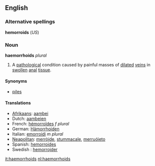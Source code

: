 ==English==
===Alternative spellings===
'''hemorroids''' (''US'')
{{wikipedia}}
===Noun===
'''haemorrhoids''' ''plural''
#A [[pathological]] condition caused by painful masses of [[dilate]]d [[vein]]s in [[swollen]] [[anal]] [[tissue]].

====Synonyms====
*[[piles]]

====Translations====
*[[Afrikaans]]: [[aambei]]
*Dutch: [[aambeien]]
*French: [[hémorroïdes]] ''f plural''
*German: [[Hämorrhoiden]]
*Italian: [[emorroidi]] ''m plural''
*[[Neapolitan]]: [[merròjde]], [[stummacale]], [[merruóieto]]
*Spanish: [[hemorroides]]
*Swedish : [[hemorrojder]]

[[it:haemorrhoids]]
[[nl:haemorrhoids]]